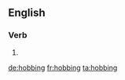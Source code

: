 
==English==

===Verb===
{{head|en}}

# {{present participle of|hob|lang=en}}

[[de:hobbing]]
[[fr:hobbing]]
[[ta:hobbing]]